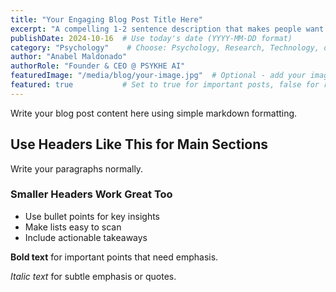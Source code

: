 ```yaml
---
title: "Your Engaging Blog Post Title Here"
excerpt: "A compelling 1-2 sentence description that makes people want to read more. This appears on the blog listing page."
publishDate: 2024-10-16  # Use today's date (YYYY-MM-DD format)
category: "Psychology"    # Choose: Psychology, Research, Technology, or Insights
author: "Anabel Maldonado"
authorRole: "Founder & CEO @ PSYKHE AI"
featuredImage: "/media/blog/your-image.jpg"  # Optional - add your image path or remove this line
featured: true           # Set to true for important posts, false for regular posts
---
```


Write your blog post content here using simple markdown formatting.

## Use Headers Like This for Main Sections

Write your paragraphs normally.

### Smaller Headers Work Great Too

- Use bullet points for key insights
- Make lists easy to scan
- Include actionable takeaways

**Bold text** for important points that need emphasis.

*Italic text* for subtle emphasis or quotes.
